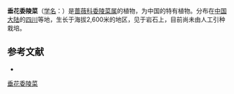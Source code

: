 {{Speciesbox
| name = 垂花委陵菜
| status = 
| status_system = 
| image =
| genus = Potentilla
| species = pendula
| authority = Yu et Li
}}

'''垂花委陵菜'''（[[学名|学名]]：{{lang|la|''Potentilla pendula''}}）是[[蔷薇科|蔷薇科]][[委陵菜属|委陵菜属]]的植物，为中国的特有植物。分布在[[中国大陆|中国大陆]]的[[四川|四川]]等地，生长于海拔2,600米的地区，见于岩石上，目前尚未由人工引种栽培。

== 参考文献 ==
<div class="references-small">
* {{cite web| url =http://www.bioinfo.cn/db05/KmzwSpecies.php?action=view&id=19181| title =垂花委陵菜| work =《中国高等植物数据库全库》| publisher =中国科学院微生物研究所| author =昆明植物研究所| accessdate =2009-02-25| deadurl =yes| archiveurl =https://web.archive.org/web/20160305041950/http://www.bioinfo.cn/db05/KmzwSpecies.php?action=view&id=19181| archivedate =2016-03-05}}
</div>
{{Taxonbar|from=Q10929015}}

[[Category:委陵菜属|垂花委陵菜]]


{{植物小作品}}